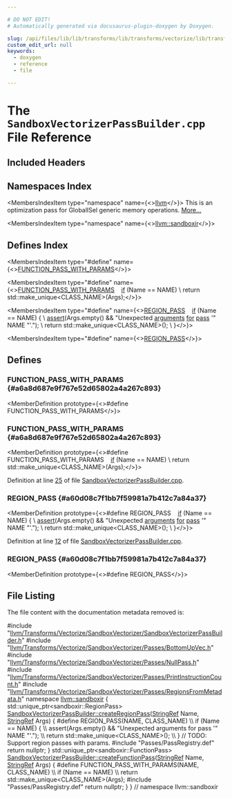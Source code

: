 ```yaml
---

# DO NOT EDIT!
# Automatically generated via docusaurus-plugin-doxygen by Doxygen.

slug: /api/files/lib/lib/transforms/lib/transforms/vectorize/lib/transforms/vectorize/sandboxvectorizer/sandboxvectorizerpassbuilder-cpp
custom_edit_url: null
keywords:
  - doxygen
  - reference
  - file

---
```





# The `SandboxVectorizerPassBuilder.cpp` File Reference

<DoxygenPage pluginConfig={pluginConfig}>



## Included Headers

<IncludesList>
<IncludesListItem
  filePath="llvm/Transforms/Vectorize/SandboxVectorizer/SandboxVectorizerPassBuilder.h"
  permalink="/docs/api/files/include/include/llvm/include/llvm/transforms/include/llvm/transforms/vectorize/include/llvm/transforms/vectorize/sandboxvectorizer/sandboxvectorizerpassbuilder-h"
  isLocal="true" />
<IncludesListItem
  filePath="llvm/Transforms/Vectorize/SandboxVectorizer/Passes/BottomUpVec.h"
  permalink="/docs/api/files/include/include/llvm/include/llvm/transforms/include/llvm/transforms/vectorize/include/llvm/transforms/vectorize/sandboxvectorizer/include/llvm/transforms/vectorize/sandboxvectorizer/passes/bottomupvec-h"
  isLocal="true" />
<IncludesListItem
  filePath="llvm/Transforms/Vectorize/SandboxVectorizer/Passes/NullPass.h"
  permalink="/docs/api/files/include/include/llvm/include/llvm/transforms/include/llvm/transforms/vectorize/include/llvm/transforms/vectorize/sandboxvectorizer/include/llvm/transforms/vectorize/sandboxvectorizer/passes/nullpass-h"
  isLocal="true" />
<IncludesListItem
  filePath="llvm/Transforms/Vectorize/SandboxVectorizer/Passes/PrintInstructionCount.h"
  permalink="/docs/api/files/include/include/llvm/include/llvm/transforms/include/llvm/transforms/vectorize/include/llvm/transforms/vectorize/sandboxvectorizer/include/llvm/transforms/vectorize/sandboxvectorizer/passes/printinstructioncount-h"
  isLocal="true" />
<IncludesListItem
  filePath="llvm/Transforms/Vectorize/SandboxVectorizer/Passes/RegionsFromMetadata.h"
  permalink="/docs/api/files/include/include/llvm/include/llvm/transforms/include/llvm/transforms/vectorize/include/llvm/transforms/vectorize/sandboxvectorizer/include/llvm/transforms/vectorize/sandboxvectorizer/passes/regionsfrommetadata-h"
  isLocal="true" />
<IncludesListItem
  filePath="Passes/PassRegistry.def"
  permalink=""
  isLocal="true" />
</IncludesList>

## Namespaces Index

<MembersIndex>

<MembersIndexItem
  type="namespace"
  name={<><a href="/docs/api/namespaces/llvm">llvm</a></>}>
This is an optimization pass for GlobalISel generic memory operations. <a href="/docs/api/namespaces/llvm/#details">More...</a>
</MembersIndexItem>

<MembersIndexItem
  type="namespace"
  name={<><a href="/docs/api/namespaces/llvm/sandboxir">llvm::sandboxir</a></>}>
</MembersIndexItem>

</MembersIndex>

## Defines Index

<MembersIndex>

<MembersIndexItem
  type="#define"
  name={<><a href="#a6a8d687e9f767e52d65802a4a267c893">FUNCTION&#95;PASS&#95;WITH&#95;PARAMS</a></>}>
</MembersIndexItem>

<MembersIndexItem
  type="#define"
  name={<><a href="#a6a8d687e9f767e52d65802a4a267c893">FUNCTION&#95;PASS&#95;WITH&#95;PARAMS</a>&nbsp;&nbsp;&nbsp;  <a href="/docs/api/files/lib/lib/passes/passbuilderbindings-cpp/#acdfbcf188e2d4a80837e89de2ccdffab">if</a> (Name == NAME)                                                            \\
    return std::make&#95;unique&lt;CLASS&#95;NAME&gt;(Args);</>}>
</MembersIndexItem>

<MembersIndexItem
  type="#define"
  name={<><a href="#a60d08c7f1bb7f59981a7b412c7a84a37">REGION&#95;PASS</a>&nbsp;&nbsp;&nbsp;  <a href="/docs/api/files/lib/lib/passes/passbuilderbindings-cpp/#acdfbcf188e2d4a80837e89de2ccdffab">if</a> (Name == NAME) &#123;                                                          \\
    <a href="/docs/api/files/lib/lib/target/lib/target/amdgpu/silowercontrolflow-cpp/#a4868c5d81c5ccc98c47aeab6244346a0">assert</a>(Args.empty() &amp;&amp; &quot;Unexpected <a href="/docs/api/files/lib/lib/target/lib/target/nvptx/nvptxlowerargs-cpp/#a27a0ca182c45d386e77d15f3399d7cde">arguments</a> <a href="/docs/api/files/lib/lib/target/lib/target/aarch64/aarch64expandpseudoinsts-cpp/#a4cfc8b177e8521a4b496ae2edff6244f">for</a> <a href="/docs/api/files/lib/lib/codegen/globalmergefunctions-cpp/#ab1172d7b7736569e908ce727bfb3e358">pass</a> &#39;&quot; NAME &quot;&#39;.&quot;);       \\
    return std::make&#95;unique&lt;CLASS&#95;NAME&gt;();                                     \\
  &#125;</>}>
</MembersIndexItem>

<MembersIndexItem
  type="#define"
  name={<><a href="#a60d08c7f1bb7f59981a7b412c7a84a37">REGION&#95;PASS</a></>}>
</MembersIndexItem>

</MembersIndex>


<SectionDefinition>

## Defines

### FUNCTION&#95;PASS&#95;WITH&#95;PARAMS {#a6a8d687e9f767e52d65802a4a267c893}

<MemberDefinition
  prototype={<>#define FUNCTION&#95;PASS&#95;WITH&#95;PARAMS</>}>

</MemberDefinition>

### FUNCTION&#95;PASS&#95;WITH&#95;PARAMS {#a6a8d687e9f767e52d65802a4a267c893}

<MemberDefinition
  prototype={<>#define FUNCTION&#95;PASS&#95;WITH&#95;PARAMS&nbsp;&nbsp;&nbsp;  <a href="/docs/api/files/lib/lib/passes/passbuilderbindings-cpp/#acdfbcf188e2d4a80837e89de2ccdffab">if</a> (Name == NAME)                                                            \\
    return std::make&#95;unique&lt;CLASS&#95;NAME&gt;(Args);</>}>

Definition at line <a href="#l00025">25</a> of file <a href="/docs/api/files/lib/lib/transforms/lib/transforms/vectorize/lib/transforms/vectorize/sandboxvectorizer/sandboxvectorizerpassbuilder-cpp">SandboxVectorizerPassBuilder.cpp</a>.
</MemberDefinition>

### REGION&#95;PASS {#a60d08c7f1bb7f59981a7b412c7a84a37}

<MemberDefinition
  prototype={<>#define REGION&#95;PASS&nbsp;&nbsp;&nbsp;  <a href="/docs/api/files/lib/lib/passes/passbuilderbindings-cpp/#acdfbcf188e2d4a80837e89de2ccdffab">if</a> (Name == NAME) &#123;                                                          \\
    <a href="/docs/api/files/lib/lib/target/lib/target/amdgpu/silowercontrolflow-cpp/#a4868c5d81c5ccc98c47aeab6244346a0">assert</a>(Args.empty() &amp;&amp; &quot;Unexpected <a href="/docs/api/files/lib/lib/target/lib/target/nvptx/nvptxlowerargs-cpp/#a27a0ca182c45d386e77d15f3399d7cde">arguments</a> <a href="/docs/api/files/lib/lib/target/lib/target/aarch64/aarch64expandpseudoinsts-cpp/#a4cfc8b177e8521a4b496ae2edff6244f">for</a> <a href="/docs/api/files/lib/lib/codegen/globalmergefunctions-cpp/#ab1172d7b7736569e908ce727bfb3e358">pass</a> &#39;&quot; NAME &quot;&#39;.&quot;);       \\
    return std::make&#95;unique&lt;CLASS&#95;NAME&gt;();                                     \\
  &#125;</>}>

Definition at line <a href="#l00012">12</a> of file <a href="/docs/api/files/lib/lib/transforms/lib/transforms/vectorize/lib/transforms/vectorize/sandboxvectorizer/sandboxvectorizerpassbuilder-cpp">SandboxVectorizerPassBuilder.cpp</a>.
</MemberDefinition>

### REGION&#95;PASS {#a60d08c7f1bb7f59981a7b412c7a84a37}

<MemberDefinition
  prototype={<>#define REGION&#95;PASS</>}>

</MemberDefinition>

</SectionDefinition>

## File Listing

The file content with the documentation metadata removed is:

<ProgramListing>

<Link id="l00001" /><CodeLine lineNumber="1"><span class="doxyHighlightPreprocessor">#include &quot;<a href="/docs/api/files/include/include/llvm/include/llvm/transforms/include/llvm/transforms/vectorize/include/llvm/transforms/vectorize/sandboxvectorizer/sandboxvectorizerpassbuilder-h">llvm/Transforms/Vectorize/SandboxVectorizer/SandboxVectorizerPassBuilder.h</a>&quot;</span></CodeLine>
<Link id="l00002" /><CodeLine lineNumber="2"></CodeLine>
<Link id="l00003" /><CodeLine lineNumber="3"><span class="doxyHighlightPreprocessor">#include &quot;<a href="/docs/api/files/include/include/llvm/include/llvm/transforms/include/llvm/transforms/vectorize/include/llvm/transforms/vectorize/sandboxvectorizer/include/llvm/transforms/vectorize/sandboxvectorizer/passes/bottomupvec-h">llvm/Transforms/Vectorize/SandboxVectorizer/Passes/BottomUpVec.h</a>&quot;</span></CodeLine>
<Link id="l00004" /><CodeLine lineNumber="4"><span class="doxyHighlightPreprocessor">#include &quot;<a href="/docs/api/files/include/include/llvm/include/llvm/transforms/include/llvm/transforms/vectorize/include/llvm/transforms/vectorize/sandboxvectorizer/include/llvm/transforms/vectorize/sandboxvectorizer/passes/nullpass-h">llvm/Transforms/Vectorize/SandboxVectorizer/Passes/NullPass.h</a>&quot;</span></CodeLine>
<Link id="l00005" /><CodeLine lineNumber="5"><span class="doxyHighlightPreprocessor">#include &quot;<a href="/docs/api/files/include/include/llvm/include/llvm/transforms/include/llvm/transforms/vectorize/include/llvm/transforms/vectorize/sandboxvectorizer/include/llvm/transforms/vectorize/sandboxvectorizer/passes/printinstructioncount-h">llvm/Transforms/Vectorize/SandboxVectorizer/Passes/PrintInstructionCount.h</a>&quot;</span></CodeLine>
<Link id="l00006" /><CodeLine lineNumber="6"><span class="doxyHighlightPreprocessor">#include &quot;<a href="/docs/api/files/include/include/llvm/include/llvm/transforms/include/llvm/transforms/vectorize/include/llvm/transforms/vectorize/sandboxvectorizer/include/llvm/transforms/vectorize/sandboxvectorizer/passes/regionsfrommetadata-h">llvm/Transforms/Vectorize/SandboxVectorizer/Passes/RegionsFromMetadata.h</a>&quot;</span></CodeLine>
<Link id="l00007" /><CodeLine lineNumber="7"></CodeLine>
<Link id="l00008" /><CodeLine lineNumber="8"><span class="doxyHighlightKeyword">namespace </span><span class="doxyHighlight"><a href="/docs/api/namespaces/llvm/sandboxir">llvm::sandboxir</a> &#123;</span></CodeLine>
<Link id="l00009" /><CodeLine lineNumber="9"></CodeLine>
<Link id="l00010" /><CodeLine lineNumber="10"><span class="doxyHighlight">std::unique&#95;ptr&lt;sandboxir::RegionPass&gt;</span></CodeLine>
<Link id="l00011" /><CodeLine lineNumber="11" lineLink="/docs/api/classes/llvm/sandboxir/sandboxvectorizerpassbuilder/#a34c78560b8a3f8d44084170e8ca1ed13"><span class="doxyHighlight"><a href="/docs/api/classes/llvm/sandboxir/sandboxvectorizerpassbuilder/#a34c78560b8a3f8d44084170e8ca1ed13">SandboxVectorizerPassBuilder::createRegionPass</a>(<a href="/docs/api/classes/llvm/stringref">StringRef</a> Name, <a href="/docs/api/classes/llvm/stringref">StringRef</a> Args) &#123;</span></CodeLine>
<Link id="l00012" /><CodeLine lineNumber="12"><span class="doxyHighlightPreprocessor">#define REGION&#95;PASS(NAME, CLASS&#95;NAME)                                          \\</span></CodeLine>
<Link id="l00013" /><CodeLine lineNumber="13"><span class="doxyHighlightPreprocessor">  if (Name == NAME) &#123;                                                          \\</span></CodeLine>
<Link id="l00014" /><CodeLine lineNumber="14"><span class="doxyHighlightPreprocessor">    assert(Args.empty() &amp;&amp; &quot;Unexpected arguments for pass &#39;&quot; NAME &quot;&#39;.&quot;);       \\</span></CodeLine>
<Link id="l00015" /><CodeLine lineNumber="15"><span class="doxyHighlightPreprocessor">    return std::make&#95;unique&lt;CLASS&#95;NAME&gt;();                                     \\</span></CodeLine>
<Link id="l00016" /><CodeLine lineNumber="16"><span class="doxyHighlightPreprocessor">  &#125;</span></CodeLine>
<Link id="l00017" /><CodeLine lineNumber="17"><span class="doxyHighlightComment">// TODO: Support region passes with params.</span></CodeLine>
<Link id="l00018" /><CodeLine lineNumber="18"><span class="doxyHighlightPreprocessor">#include &quot;Passes/PassRegistry.def&quot;</span></CodeLine>
<Link id="l00019" /><CodeLine lineNumber="19"><span class="doxyHighlight">  </span><span class="doxyHighlightKeywordFlow">return</span><span class="doxyHighlight"> </span><span class="doxyHighlightKeyword">nullptr</span><span class="doxyHighlight">;</span></CodeLine>
<Link id="l00020" /><CodeLine lineNumber="20"><span class="doxyHighlight">&#125;</span></CodeLine>
<Link id="l00021" /><CodeLine lineNumber="21"></CodeLine>
<Link id="l00022" /><CodeLine lineNumber="22"><span class="doxyHighlight">std::unique&#95;ptr&lt;sandboxir::FunctionPass&gt;</span></CodeLine>
<Link id="l00023" /><CodeLine lineNumber="23" lineLink="/docs/api/classes/llvm/sandboxir/sandboxvectorizerpassbuilder/#a96d6b1f7d833da13be8ad18203510c17"><span class="doxyHighlight"><a href="/docs/api/classes/llvm/sandboxir/sandboxvectorizerpassbuilder/#a96d6b1f7d833da13be8ad18203510c17">SandboxVectorizerPassBuilder::createFunctionPass</a>(<a href="/docs/api/classes/llvm/stringref">StringRef</a> Name,</span></CodeLine>
<Link id="l00024" /><CodeLine lineNumber="24"><span class="doxyHighlight">                                                 <a href="/docs/api/classes/llvm/stringref">StringRef</a> Args) &#123;</span></CodeLine>
<Link id="l00025" /><CodeLine lineNumber="25"><span class="doxyHighlightPreprocessor">#define FUNCTION&#95;PASS&#95;WITH&#95;PARAMS(NAME, CLASS&#95;NAME)                            \\</span></CodeLine>
<Link id="l00026" /><CodeLine lineNumber="26"><span class="doxyHighlightPreprocessor">  if (Name == NAME)                                                            \\</span></CodeLine>
<Link id="l00027" /><CodeLine lineNumber="27"><span class="doxyHighlightPreprocessor">    return std::make&#95;unique&lt;CLASS&#95;NAME&gt;(Args);</span></CodeLine>
<Link id="l00028" /><CodeLine lineNumber="28"><span class="doxyHighlightPreprocessor">#include &quot;Passes/PassRegistry.def&quot;</span></CodeLine>
<Link id="l00029" /><CodeLine lineNumber="29"><span class="doxyHighlight">  </span><span class="doxyHighlightKeywordFlow">return</span><span class="doxyHighlight"> </span><span class="doxyHighlightKeyword">nullptr</span><span class="doxyHighlight">;</span></CodeLine>
<Link id="l00030" /><CodeLine lineNumber="30"><span class="doxyHighlight">&#125;</span></CodeLine>
<Link id="l00031" /><CodeLine lineNumber="31"></CodeLine>
<Link id="l00032" /><CodeLine lineNumber="32"><span class="doxyHighlight">&#125; </span><span class="doxyHighlightComment">// namespace llvm::sandboxir</span></CodeLine>

</ProgramListing>


</DoxygenPage>
